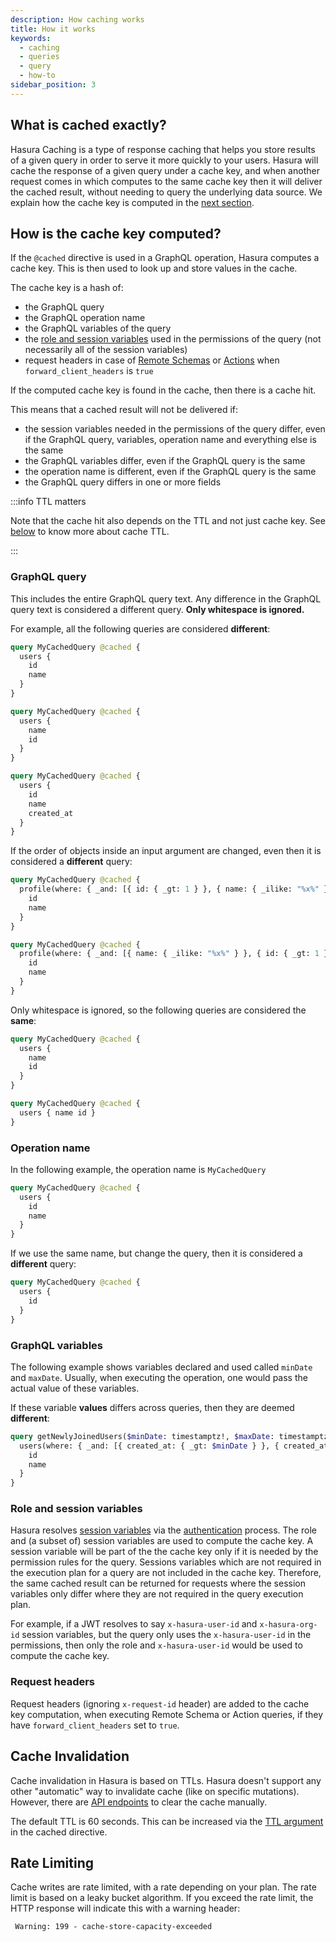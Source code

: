 ```yaml
---
description: How caching works
title: How it works
keywords:
  - caching
  - queries
  - query
  - how-to
sidebar_position: 3
---
```


## What is cached exactly?

Hasura Caching is a type of response caching that helps you store results of a given query in order to serve it more
quickly to your users. Hasura will cache the response of a given query under a cache key, and when another request
comes in which computes to the same cache key then it will deliver the cached result, without needing to query the
underlying data source. We explain how the cache key is computed in the [next section](#how-is-the-cache-key-computed).

## How is the cache key computed?

If the `@cached` directive is used in a GraphQL operation, Hasura computes a cache key. This is then used to look up and
store values in the cache.

The cache key is a hash of:

- the GraphQL query
- the GraphQL operation name
- the GraphQL variables of the query
- the [role and session variables](/auth/authorization/roles-variables.mdx) used in the permissions of the query (not
  necessarily all of the session variables)
- request headers in case of [Remote Schemas](/remote-schemas/overview.mdx) or [Actions](/actions/overview.mdx) when
  `forward_client_headers` is `true`

If the computed cache key is found in the cache, then there is a cache hit.

This means that a cached result will not be delivered if:

- the session variables needed in the permissions of the query differ, even if the GraphQL query, variables, operation
  name and everything else is the same
- the GraphQL variables differ, even if the GraphQL query is the same
- the operation name is different, even if the GraphQL query is the same
- the GraphQL query differs in one or more fields

:::info TTL matters

Note that the cache hit also depends on the TTL and not just cache key. See [below](#cache-invalidation) to know more
about cache TTL.

:::

### GraphQL query

This includes the entire GraphQL query text. Any difference in the GraphQL query text is considered a different query.
**Only whitespace is ignored.**

For example, all the following queries are considered **different**:

```graphql
query MyCachedQuery @cached {
  users {
    id
    name
  }
}
```

```graphql
query MyCachedQuery @cached {
  users {
    name
    id
  }
}
```

```graphql
query MyCachedQuery @cached {
  users {
    id
    name
    created_at
  }
}
```

If the order of objects inside an input argument are changed, even then it is considered a **different** query:

```graphql
query MyCachedQuery @cached {
  profile(where: { _and: [{ id: { _gt: 1 } }, { name: { _ilike: "%x%" } }] }) {
    id
    name
  }
}
```

```graphql
query MyCachedQuery @cached {
  profile(where: { _and: [{ name: { _ilike: "%x%" } }, { id: { _gt: 1 } }] }) {
    id
    name
  }
}
```

Only whitespace is ignored, so the following queries are considered the **same**:

```graphql
query MyCachedQuery @cached {
  users {
    name
    id
  }
}
```

```graphql
query MyCachedQuery @cached {
  users { name id }
}
```

### Operation name

In the following example, the operation name is `MyCachedQuery`

```graphql
query MyCachedQuery @cached {
  users {
    id
    name
  }
}
```

If we use the same name, but change the query, then it is considered a **different** query:

```graphql
query MyCachedQuery @cached {
  users {
    id
  }
}
```

### GraphQL variables

The following example shows variables declared and used called `minDate` and `maxDate`. Usually, when executing the
operation, one would pass the actual value of these variables.

If these variable **values** differs across queries, then they are deemed **different**:

```graphql
query getNewlyJoinedUsers($minDate: timestamptz!, $maxDate: timestamptz!) @cached {
  users(where: { _and: [{ created_at: { _gt: $minDate } }, { created_at: { _lt: $maxDate } }] }) {
    id
    name
  }
}
```

### Role and session variables

Hasura resolves [session variables](/auth/authorization/roles-variables.mdx) via the
[authentication](/auth/authentication/index.mdx) process. The role and (a subset of) session variables are used to
compute the cache key. A session variable will be part of the the cache key only if it is needed by the permission
rules for the query. Sessions variables which are not required in the execution plan for a query are not included in
the cache key. Therefore, the same cached result can be returned for requests where the session variables only
differ where they are not required in the query execution plan.

For example, if a JWT resolves to say `x-hasura-user-id` and `x-hasura-org-id` session variables, but the query only
uses the `x-hasura-user-id` in the permissions, then only the role and `x-hasura-user-id` would be used to compute the
cache key.

### Request headers
Request headers (ignoring `x-request-id` header) are added to the cache key computation, when executing Remote Schema
or Action queries, if they have `forward_client_headers` set to `true`.

## Cache Invalidation

Cache invalidation in Hasura is based on TTLs. Hasura doesn't support any other "automatic" way to invalidate cache
(like on specific mutations). However, there are
[API endpoints](/docs/caching/caching-config.mdx#clearing-items-from-the-cache) to clear the cache manually.

The default TTL is 60 seconds. This can be increased via the
[TTL argument](/caching/caching-config.mdx/#controlling-cache-lifetime) in the cached directive.

## Rate Limiting

Cache writes are rate limited, with a rate depending on your plan. The rate limit is based on a leaky bucket algorithm.
If you exceed the rate limit, the HTTP response will indicate this with a warning header:

```http
 Warning: 199 - cache-store-capacity-exceeded
```
